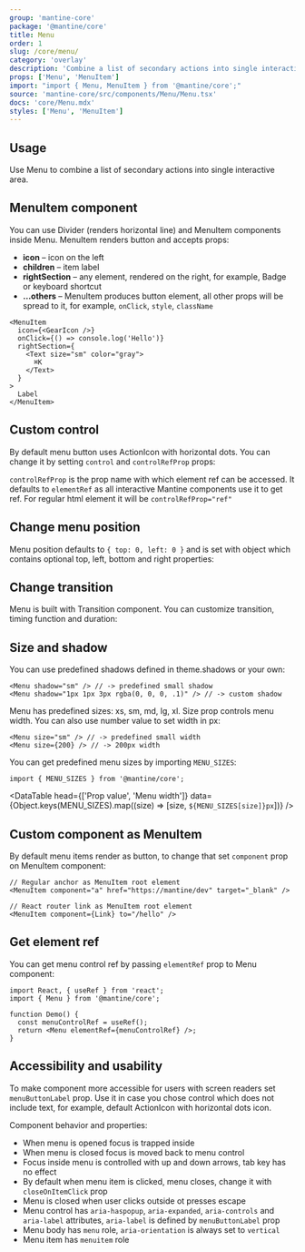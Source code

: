 ```yaml
---
group: 'mantine-core'
package: '@mantine/core'
title: Menu
order: 1
slug: /core/menu/
category: 'overlay'
description: 'Combine a list of secondary actions into single interactive area'
props: ['Menu', 'MenuItem']
import: "import { Menu, MenuItem } from '@mantine/core';"
source: 'mantine-core/src/components/Menu/Menu.tsx'
docs: 'core/Menu.mdx'
styles: ['Menu', 'MenuItem']
---
```



## Usage

Use Menu to combine a list of secondary actions into single interactive area.

<Demo data={MenuDemos.usage} />

## MenuItem component

You can use <GatsbyLink to="/core/divider/">Divider</GatsbyLink> (renders horizontal line) and MenuItem components inside Menu.
MenuItem renders button and accepts props:

- **icon** – icon on the left
- **children** – item label
- **rightSection** – any element, rendered on the right, for example, <GatsbyLink to="/core/badge/">Badge</GatsbyLink> or keyboard shortcut
- **...others** – MenuItem produces button element, all other props will be spread to it, for example, `onClick`, `style`, `className`

```tsx
<MenuItem
  icon={<GearIcon />}
  onClick={() => console.log('Hello')}
  rightSection={
    <Text size="sm" color="gray">
      ⌘K
    </Text>
  }
>
  Label
</MenuItem>
```

## Custom control

By default menu button uses <GatsbyLink to="/core/action-icon/">ActionIcon</GatsbyLink> with horizontal dots.
You can change it by setting `control` and `controlRefProp` props:

<Demo data={MenuDemos.controls} />

`controlRefProp` is the prop name with which element ref can be accessed.
It defaults to `elementRef` as all interactive Mantine components use it to get ref.
For regular html element it will be `controlRefProp="ref"`

## Change menu position

Menu position defaults to `{ top: 0, left: 0 }` and is set with object which contains optional top, left, bottom and right properties:

<Demo data={MenuDemos.positions} />

## Change transition

Menu is built with <GatsbyLink to="/core/transition/">Transition</GatsbyLink> component.
You can customize transition, timing function and duration:

<Demo data={MenuDemos.transitions} />

## Size and shadow

You can use predefined shadows defined in <GatsbyLink to="/pages/theming/#spacing-radius-and-shadows">theme.shadows</GatsbyLink> or your own:

```tsx
<Menu shadow="sm" /> // -> predefined small shadow
<Menu shadow="1px 1px 3px rgba(0, 0, 0, .1)" /> // -> custom shadow
```

<Demo data={MenuDemos.configurator} />

Menu has predefined sizes: xs, sm, md, lg, xl. Size prop controls menu width.
You can also use number value to set width in px:

```tsx
<Menu size="sm" /> // -> predefined small width
<Menu size={200} /> // -> 200px width
```

You can get predefined menu sizes by importing `MENU_SIZES`:

```tsx
import { MENU_SIZES } from '@mantine/core';
```

<DataTable
  head={['Prop value', 'Menu width']}
  data={Object.keys(MENU_SIZES).map((size) => [size, `${MENU_SIZES[size]}px`])}
/>

## Custom component as MenuItem

By default menu items render as button, to change that set `component` prop on MenuItem component:

```tsx
// Regular anchor as MenuItem root element
<MenuItem component="a" href="https://mantine/dev" target="_blank" />

// React router link as MenuItem root element
<MenuItem component={Link} to="/hello" />
```

<Demo data={MenuDemos.component} />

## Get element ref

You can get menu control ref by passing `elementRef` prop to Menu component:

```tsx
import React, { useRef } from 'react';
import { Menu } from '@mantine/core';

function Demo() {
  const menuControlRef = useRef();
  return <Menu elementRef={menuControlRef} />;
}
```

## Accessibility and usability

To make component more accessible for users with screen readers set `menuButtonLabel` prop.
Use it in case you chose control which does not include text, for example, default ActionIcon with horizontal dots icon.

Component behavior and properties:

- When menu is opened focus is trapped inside
- When menu is closed focus is moved back to menu control
- Focus inside menu is controlled with up and down arrows, tab key has no effect
- By default when menu item is clicked, menu closes, change it with `closeOnItemClick` prop
- Menu is closed when user clicks outside ot presses escape
- Menu control has `aria-haspopup`, `aria-expanded`, `aria-controls` and `aria-label` attributes, `aria-label` is defined by `menuButtonLabel` prop
- Menu body has `menu` role, `aria-orientation` is always set to `vertical`
- Menu item has `menuitem` role
